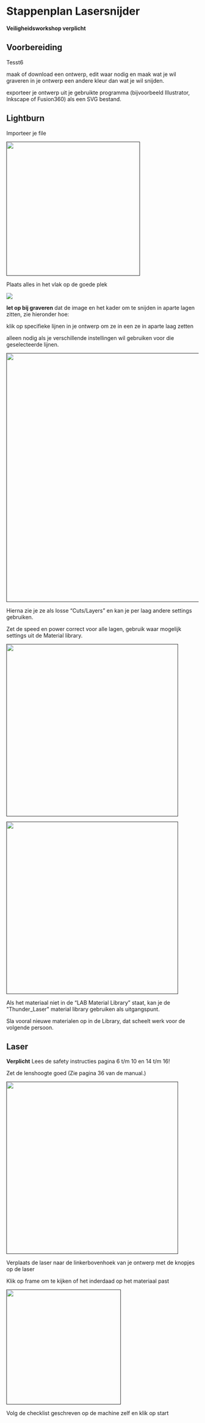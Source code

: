 
# Stappenplan Lasersnijder

<Callout type="warning">**Veiligheidsworkshop verplicht**</Callout>

## Voorbereiding

Tesst6

maak of download een ontwerp, edit waar nodig en maak wat je wil graveren in je ontwerp een andere kleur dan wat je wil snijden.

exporteer je ontwerp uit je gebruikte programma (bijvoorbeeld Illustrator, Inkscape of Fusion360) als een SVG bestand.

## Lightburn

Importeer je file

[<img src="/assets/lasersnijder/lasersnijden-01.jpg" width="350"/>]()


Plaats alles in het vlak op de goede plek

![](/assets/lasersnijder/lasersnijden-02.jpg)

<Callout type="info">

**let op bij graveren** dat de image en het kader om te snijden in aparte lagen zitten, zie hieronder hoe:

</Callout>

klik op specifieke lijnen in je ontwerp om ze in een ze in aparte laag zetten 

alleen nodig als je verschillende instellingen wil gebruiken voor die geselecteerde lijnen.


[<img src="/assets/lasersnijder/lasersnijden-03.jpg" width="650"/>]()

Hierna zie je ze als losse “Cuts/Layers” en kan je per laag andere settings gebruiken.

Zet de speed en power correct voor alle lagen, gebruik waar mogelijk settings uit de Material library.

[<img src="/assets/lasersnijder/lasersnijden-04.jpg" width="450"/>]()

[<img src="/assets/lasersnijder/lasersnijden-05.jpg" width="450"/>]()

Als het materiaal niet in de “LAB Material Library” staat, kan je de "Thunder_Laser" material library gebruiken als uitgangspunt.

<Callout type="info">

Sla vooral nieuwe materialen op in de Library, dat scheelt werk voor de volgende persoon.

</Callout>

## Laser

<Callout type="error" emoji="🚨">

  **Verplicht** Lees de safety instructies pagina 6 t/m 10 en 14 t/m 16!

</Callout>

Zet de lenshoogte goed (Zie pagina 36 van de manual.)

[<img src="/assets/lasersnijder/lasersnijden-06.jpg" width="450"/>]()

Verplaats de laser naar de linkerbovenhoek van je ontwerp met de knopjes op de laser

Klik op frame om te kijken of het inderdaad op het materiaal past

[<img src="/assets/lasersnijder/lasersnijden-07.jpg" width="300"/>]()

Volg de checklist geschreven op de machine zelf en klik op start
